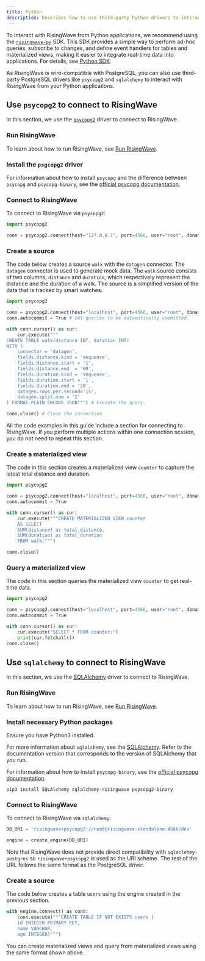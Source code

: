 ```yaml
---
title: Python
description: Describes how to use third-party Python drivers to interact with RisingWave.
---
```

To interact with RisingWave from Python applications, we recommend using the [`risingwave-py`](https://pypi.org/project/risingwave-py/) SDK. 
This SDK provides a simple way to perform ad-hoc queries, subscribe to changes, and define event handlers for tables and materialized views, making it easier to integrate real-time data into applications. For details, see [Python SDK](../python-sdk/intro).

As RisingWave is wire-compatible with PostgreSQL, you can also use third-party PostgreSQL drivers like `psycopg2` and `sqlalchemy` to interact with RisingWave from your Python applications.

## Use `psycopg2` to connect to RisingWave

In this section, we use the [`psycopg2`](https://pypi.org/project/psycopg2/) driver to connect to RisingWave.

### Run RisingWave

To learn about how to run RisingWave, see [Run RisingWave](../get-started/quickstart.mdx).


### Install the `psgcopg2` driver

For information about how to install `psycopg` and the difference between `psycopg` and `psycopg-binary`, see the [official psycopg documentation](https://www.psycopg.org/docs/install.html).


### Connect to RisingWave

To connect to RisingWave via `psycopg2`:

```python
import psycopg2

conn = psycopg2.connect(host="127.0.0.1", port=4566, user="root", dbname="dev")
```

### Create a source

The code below creates a source `walk` with the `datagen` connector. The `datagen` connector is used to generate mock data. The `walk` source consists of two columns, `distance` and `duration`, which respectively represent the distance and the duration of a walk. The source is a simplified version of the data that is tracked by smart watches.

```python
import psycopg2

conn = psycopg2.connect(host="localhost", port=4566, user="root", dbname="dev") # Connect to RisingWave.
conn.autocommit = True # Set queries to be automatically committed.

with conn.cursor() as cur:
    cur.execute("""
CREATE TABLE walk(distance INT, duration INT)
WITH (
    connector = 'datagen',
    fields.distance.kind = 'sequence',
    fields.distance.start = '1',
    fields.distance.end  = '60',
    fields.duration.kind = 'sequence',
    fields.duration.start = '1',
    fields.duration.end = '30',
    datagen.rows.per.second='15',
    datagen.split.num = '1'
) FORMAT PLAIN ENCODE JSON""") # Execute the query.

conn.close() # Close the connection.
```

<Note>All the code examples in this guide include a section for connecting to RisingWave. If you perform multiple actions within one connection session, you do not need to repeat this section.</Note>



### Create a materialized view

The code in this section creates a materialized view `counter` to capture the latest total distance and duration.

```python
import psycopg2

conn = psycopg2.connect(host="localhost", port=4566, user="root", dbname="dev")
conn.autocommit = True

with conn.cursor() as cur:
    cur.execute("""CREATE MATERIALIZED VIEW counter
    AS SELECT
    SUM(distance) as total_distance,
    SUM(duration) as total_duration
    FROM walk;""")

conn.close()
```

### Query a materialized view

The code in this section queries the materialized view `counter` to get real-time data.

```python
import psycopg2

conn = psycopg2.connect(host="localhost", port=4566, user="root", dbname="dev")
conn.autocommit = True

with conn.cursor() as cur:
    cur.execute("SELECT * FROM counter;")
    print(cur.fetchall())
conn.close()
```

## Use `sqlalchemy` to connect to RisingWave

In this section, we use the [SQLAlchemy](https://www.sqlalchemy.org) driver to connect to RisingWave.

### Run RisingWave

To learn about how to run RisingWave, see [Run RisingWave](../get-started/quickstart).

### Install necessary Python packages

Ensure you have Python3 installed.

For more information about `sqlalchemy`, see the [SQLAlchemy](https://www.sqlalchemy.org). Refer to the documentation version that corresponds to the version of SQLAlchemy that you run. 

For information about how to install `psycopg-binary`, see the [official psycopg documentation](https://www.psycopg.org/docs/install.html).

```terminal
pip3 install SQLAlchemy sqlalchemy-risingwave psycopg2-binary
```

### Connect to RisingWave

To connect to RisingWave via `sqlalchemy`:

```python
DB_URI = 'risingwave+psycopg2://root@risingwave-standalone:4566/dev'

engine = create_engine(DB_URI)
```

Note that RisingWave does not provide direct compatibility with `sqlaclehmy-postgres` so `risingwave+psycopg2` is used as the URI scheme. The rest of the URL follows the same format as the PostgreSQL driver. 

### Create a source

The code below creates a table `users` using the engine created in the previous section.

```python
with engine.connect() as conn:
    conn.execute("""CREATE TABLE IF NOT EXISTS users (
    id INTEGER PRIMARY KEY,
    name VARCHAR,
    age INTEGER)""")
```

You can create materialized views and query from materialized views using the same format shown above. 

